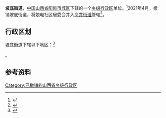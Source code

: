 {{中国乡级行政区|14/03/02/006/000}}

'''坡底街道'''，[[中华人民共和国|中国]][[山西省|山西省]][[阳泉市|阳泉市]][[城区_(阳泉市)|城区]]下辖的一个[[乡级行政区|乡级行政区]]单位。<ref>{{PRC admin/ref sgc|{{PRC admin/parent|14/03/02/006/000}}}}</ref>2021年4月，撤销坡底街道，将娘电社区居委会并入[[义井街道_(阳泉市)|义井街道]]管辖<ref>{{Cite web|title=【通告】阳泉两个乡级行政区划有调整_媒体_澎湃新闻-The Paper|url=https://www.thepaper.cn/newsDetail_forward_12274712|access-date=2022-06-09|work=www.thepaper.cn|archive-date=2022-06-09|archive-url=https://web.archive.org/web/20220609153828/https://www.thepaper.cn/newsDetail_forward_12274712}}</ref>。

== 行政区划 ==

坡底街道下辖以下地区：<ref>{{PRC admin/ref sgc|14/03/02/006/000}}</ref>

{{PRC admin/children|14/03/02/006/000}}。

== 参考资料 ==

{{reflist}}

{{PRC admin/navcat|14/03/02/006/000}}
{{山西行政区划小作品}}

[[Category:已撤销的山西省乡级行政区|Category:已撤销的山西省乡级行政区]]